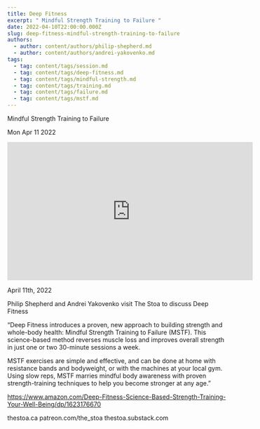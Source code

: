 ```yaml
---
title: Deep Fitness
excerpt: " Mindful Strength Training to Failure "
date: 2022-04-10T22:00:00.000Z
slug: deep-fitness-mindful-strength-training-to-failure
authors:
  - author: content/authors/philip-shepherd.md
  - author: content/authors/andrei-yakovenko.md
tags:
  - tag: content/tags/session.md
  - tag: content/tags/deep-fitness.md
  - tag: content/tags/mindful-strength.md
  - tag: content/tags/training.md
  - tag: content/tags/failure.md
  - tag: content/tags/mstf.md
---
```




 Mindful Strength Training to Failure 

Mon Apr 11 2022

<iframe width="560" height="315" src="https://www.youtube.com/embed/FrNgNtDfpAQ" title="Deep Fitness: Mindful Strength Training to Failure (MSTF) w/ Philip Shepherd and Andrei Yakovenko" frameborder="0" allow="accelerometer; autoplay; clipboard-write; encrypted-media; gyroscope; picture-in-picture" allowfullscreen ></iframe>

April 11th, 2022

Philip Shepherd and Andrei Yakovenko visit The Stoa to discuss Deep Fitness

“Deep Fitness introduces a proven, new approach to building strength and whole-body health: Mindful Strength Training to Failure (MSTF). This science-based method reverses muscle loss and improves overall strength in just one or two 30-minute sessions a week.

MSTF exercises are simple and effective, and can be done at home with resistance bands and bodyweight, or with the machines at your local gym. Using slow reps, MSTF marries mindful body awareness with proven strength-training techniques to help you become stronger at any age.”

https://www.amazon.com/Deep-Fitness-Science-Based-Strength-Training-Your-Well-Being/dp/1623176670

thestoa.ca
patreon.com/the_stoa
thestoa.substack.com


